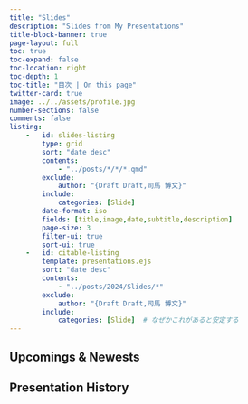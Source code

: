 ```yaml
---
title: "Slides"
description: "Slides from My Presentations"
title-block-banner: true
page-layout: full
toc: true
toc-expand: false
toc-location: right
toc-depth: 1
toc-title: "目次 | On this page"
twitter-card: true
image: ../../assets/profile.jpg
number-sections: false
comments: false
listing: 
    -   id: slides-listing
        type: grid
        sort: "date desc"
        contents:
            - "../posts/*/*/*.qmd"
        exclude:
            author: "{Draft Draft,司馬 博文}"
        include:
            categories: [Slide]
        date-format: iso
        fields: [title,image,date,subtitle,description]
        page-size: 3
        filter-ui: true
        sort-ui: true
    -   id: citable-listing
        template: presentations.ejs
        sort: "date desc"
        contents:
            - "../posts/2024/Slides/*"
        exclude:
            author: "{Draft Draft,司馬 博文}"
        include:
            categories: [Slide]  # なぜかこれがあると安定する
---
```


## Upcomings & Newests

::: {#slides-listing}
:::

## Presentation History

::: {#citable-listing}
:::